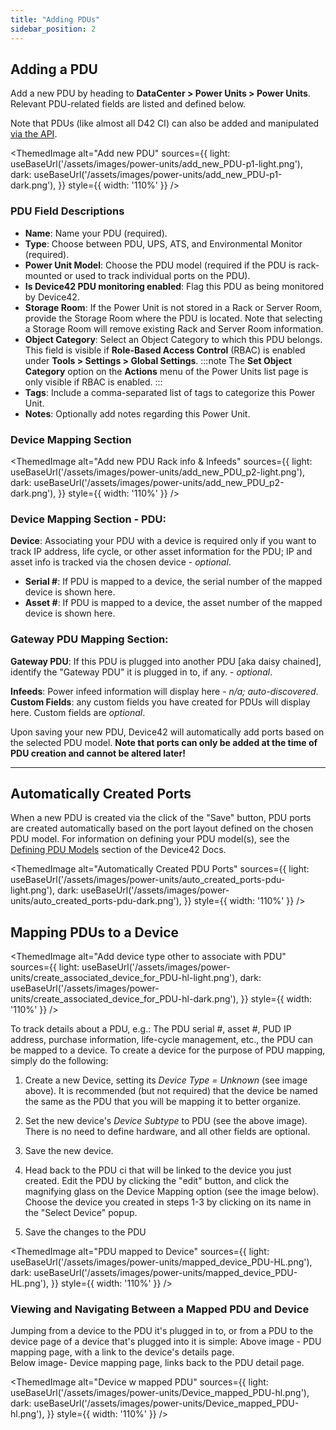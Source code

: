 ```yaml
---
title: "Adding PDUs"
sidebar_position: 2
---
```



## Adding a PDU

Add a new PDU by heading to **DataCenter > Power Units > Power Units**. Relevant PDU-related fields are listed and defined below. 

Note that PDUs (like almost all D42 CI) can also be added and manipulated [via the API](https://api.device42.com/#pdu).

<ThemedImage
  alt="Add new PDU"
  sources={{
    light: useBaseUrl('/assets/images/power-units/add_new_PDU-p1-light.png'),
    dark: useBaseUrl('/assets/images/power-units/add_new_PDU-p1-dark.png'),
  }}
  style={{ width: '110%' }}
/>

### PDU Field Descriptions

- **Name**: Name your PDU (required).
- **Type**: Choose between PDU, UPS, ATS, and Environmental Monitor (required).
- **Power Unit Model**: Choose the PDU model (required if the PDU is rack-mounted or used to track individual ports on the PDU).
- **Is Device42 PDU monitoring enabled**: Flag this PDU as being monitored by Device42.
- **Storage Room**: If the Power Unit is not stored in a Rack or Server Room, provide the Storage Room where the PDU is located. Note that selecting a Storage Room will remove existing Rack and Server Room information.
- **Object Category**: Select an Object Category to which this PDU belongs. This field is visible if **Role-Based Access Control** (RBAC) is enabled under **Tools > Settings > Global Settings**. 
  :::note
  The **Set Object Category** option on the **Actions** menu of the Power Units list page is only visible if RBAC is enabled.
  :::
- **Tags**: Include a comma-separated list of tags to categorize this Power Unit.
- **Notes**: Optionally add notes regarding this Power Unit.

### Device Mapping Section

<ThemedImage
  alt="Add new PDU Rack info & Infeeds"
  sources={{
    light: useBaseUrl('/assets/images/power-units/add_new_PDU_p2-light.png'),
    dark: useBaseUrl('/assets/images/power-units/add_new_PDU_p2-dark.png'),
  }}
  style={{ width: '110%' }}
/>

### Device Mapping Section - PDU:

**Device**: Associating your PDU with a device is required only if you want to track IP address, life cycle, or other asset information for the PDU; IP and asset info is tracked via the chosen device - _optional_.

- **Serial #**: If PDU is mapped to a device, the serial number of the mapped device is shown here.
- **Asset #**: If PDU is mapped to a device, the asset number of the mapped device is shown here.

### Gateway PDU Mapping Section:

**Gateway PDU**: If this PDU is plugged into another PDU \[aka daisy chained\], identify the "Gateway PDU" it is plugged in to, if any. - _optional_.

**Infeeds**: Power infeed information will display here - _n/a; auto-discovered_. **Custom Fields**: any custom fields you have created for PDUs will display here. Custom fields are _optional_.

Upon saving your new PDU, Device42 will automatically add ports based on the selected PDU model. **Note that ports can only be added at the time of PDU creation and cannot be altered later!**

* * *

## Automatically Created Ports

When a new PDU is created via the click of the "Save" button, PDU ports are created automatically based on the port layout defined on the chosen PDU model. For information on defining your PDU model(s), see the [Defining PDU Models](infrastructure-management/power-units/defining-pdu-models.mdx) section of the Device42 Docs.

<ThemedImage
  alt="Automatically Created PDU Ports"
  sources={{
    light: useBaseUrl('/assets/images/power-units/auto_created_ports-pdu-light.png'),
    dark: useBaseUrl('/assets/images/power-units/auto_created_ports-pdu-dark.png'),
  }}
  style={{ width: '110%' }}
/>

## Mapping PDUs to a Device

<ThemedImage
  alt="Add device type other to associate with PDU"
  sources={{
    light: useBaseUrl('/assets/images/power-units/create_associated_device_for_PDU-hl-light.png'),
    dark: useBaseUrl('/assets/images/power-units/create_associated_device_for_PDU-hl-dark.png'),
  }}
  style={{ width: '110%' }}
/>


To track details about a PDU, e.g.: The PDU serial #, asset #, PUD IP address, purchase information, life-cycle management, etc., the PDU can be mapped to a device. To create a device for the purpose of PDU mapping, simply do the following:

1. Create a new Device, setting its _Device Type = Unknown_ (see image above). It is recommended (but not required) that the device be named the same as the PDU that you will be mapping it to better organize.
2. Set the new device's _Device Subtype_ to PDU (see the above image). There is no need to define hardware, and all other fields are optional.
3. Save the new device.

5. Head back to the PDU ci that will be linked to the device you just created. Edit the PDU by clicking the "edit" button, and click the magnifying glass on the Device Mapping option (see the image below). Choose the device you created in steps 1-3 by clicking on its name in the "Select Device" popup.
6. Save the changes to the PDU

<ThemedImage
  alt="PDU mapped to Device"
  sources={{
    light: useBaseUrl('/assets/images/power-units/mapped_device_PDU-HL.png'),
    dark: useBaseUrl('/assets/images/power-units/mapped_device_PDU-HL.png'),
  }}
  style={{ width: '110%' }}
/>
    
### Viewing and Navigating Between a Mapped PDU and Device

Jumping from a device to the PDU it's plugged in to, or from a PDU to the device page of a device that's plugged into it is simple: Above image - PDU mapping page, with a link to the device's details page.  
Below image- Device mapping page, links back to the PDU detail page.

<ThemedImage
  alt="Device w mapped PDU"
  sources={{
    light: useBaseUrl('/assets/images/power-units/Device_mapped_PDU-hl.png'),
    dark: useBaseUrl('/assets/images/power-units/Device_mapped_PDU-hl.png'),
  }}
  style={{ width: '110%' }}
/>
